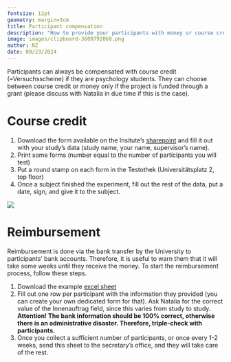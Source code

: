 ```yaml
---
fontsize: 12pt
geometry: margin=3cm
title: Participant compensation
description: "How to provide your participants with money or course credit for experiment participation"
image: images/clipboard-3609792068.png
author: NZ
date: 09/23/2024
---
```


Participants can always be compensated with course credit (=Versuchsscheine) if they are psychology students. They can choose between course credit or money only if the project is funded through a grant (please discuss with Natalia in due time if this is the case).

# Course credit

1.  Download the form available on the Insitute's [sharepoint](https://sharepoint.uni-graz.at/sites/602/untersuchen/_layouts/15/WopiFrame2.aspx?sourcedoc=%7BFAA90B5A-5D5D-4DA2-A636-9FD2AE63A8D9%7D&file=Bestätigung_Untersuchung.pdf&action=default) and fill it out with your study's data (study name, your name, supervisor's name).
2.  Print some forms (number equal to the number of participants you will test)
3.  Put a round stamp on each form in the Testothek (Universitätsplatz 2, top floor)
4.  Once a subject finished the experiment, fill out the rest of the data, put a date, sign, and give it to the subject.

![](images/clipboard-516230918.png)

# Reimbursement

Reimbursement is done via the bank transfer by the University to participants' bank accounts. Therefore, it is useful to warn them that it will take some weeks until they receive the money. To start the reimbursement process, follow these steps.

1.  Download the example [excel sheet](https://github.com/visualneuroscience/visualneuroscience.github.io/tree/main/people/compensation/files/AWE_Form_example.xlsx)
2.  Fill out one row per participant with the information they provided (you can create your own dedicated form for that). Ask Natalia for the correct value of the Innenauftrag field, since this varies from study to study. **Attention! The bank information should be 100% correct, otherwise there is an administrative disaster. Therefore, triple-check with participants.**
3.  Once you collect a sufficient number of participants, or once every 1-2 weeks, send this sheet to the secretary's office, and they will take care of the rest.

